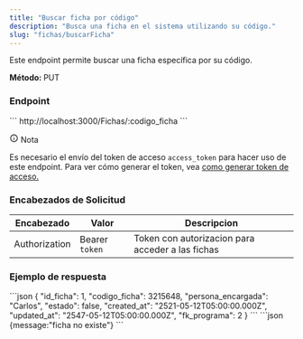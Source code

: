 ```yaml
---
title: "Buscar ficha por código"
description: "Busca una ficha en el sistema utilizando su código."
slug: "fichas/buscarFicha"
---
```


Este endpoint permite buscar una ficha específica por su código.

<p> 
<strong>Método: </strong><span class="sl-badge note small astro-avdet4wd">PUT</span>
</p>

<h3>Endpoint</h3>

<Tabs>
  <TabItem label="Endpoint">
  ```
  http://localhost:3000/Fichas/:codigo_ficha
  ```
  </TabItem>
</Tabs>

<aside aria-label="Nota" class="starlight-aside starlight-aside--note"> <p class="starlight-aside__title" aria-hidden="true"> <svg aria-hidden="true" class="starlight-aside__icon astro-c6vsoqas" width="16" height="16" viewBox="0 0 24 24" fill="currentColor" style="--sl-icon-size: 1em;"><path d="M12 11a1 1 0 0 0-1 1v4a1 1 0 0 0 2 0v-4a1 1 0 0 0-1-1Zm.38-3.92a1 1 0 0 0-.76 0 1 1 0 0 0-.33.21 1.15 1.15 0 0 0-.21.33 1 1 0 0 0 .21 1.09c.097.088.209.16.33.21A1 1 0 0 0 13 8a1.05 1.05 0 0 0-.29-.71 1 1 0 0 0-.33-.21ZM12 2a10 10 0 1 0 0 20 10 10 0 0 0 0-20Zm0 18a8 8 0 1 1 0-16.001A8 8 0 0 1 12 20Z"></path></svg> Nota </p> 
Es necesario el envío del token de acceso <code>access_token</code> para hacer uso de este endpoint. Para ver cómo generar el token, vea <a href="/usuarios/login">como generar token de acceso.</a></aside>

<h3>Encabezados de Solicitud</h3>

| Encabezado | Valor | Descripcion
|----------|-------| -------
| Authorization |  Bearer `token` | Token con autorizacion para acceder a las fichas


<h3>Ejemplo de respuesta</h3>

<Tabs>
  <TabItem label="Status 200">
  ```json
 {
    "id_ficha": 1,
    "codigo_ficha": 3215648,
    "persona_encargada": "Carlos",
    "estado": false,
    "created_at": "2521-05-12T05:00:00.000Z",
    "updated_at": "2547-05-12T05:00:00.000Z",
    "fk_programa": 2
  }
```
  </TabItem>

  <TabItem label="Status 404">
  ```json
  {message:"ficha no existe"}
  ```
  </TabItem>

</Tabs>
